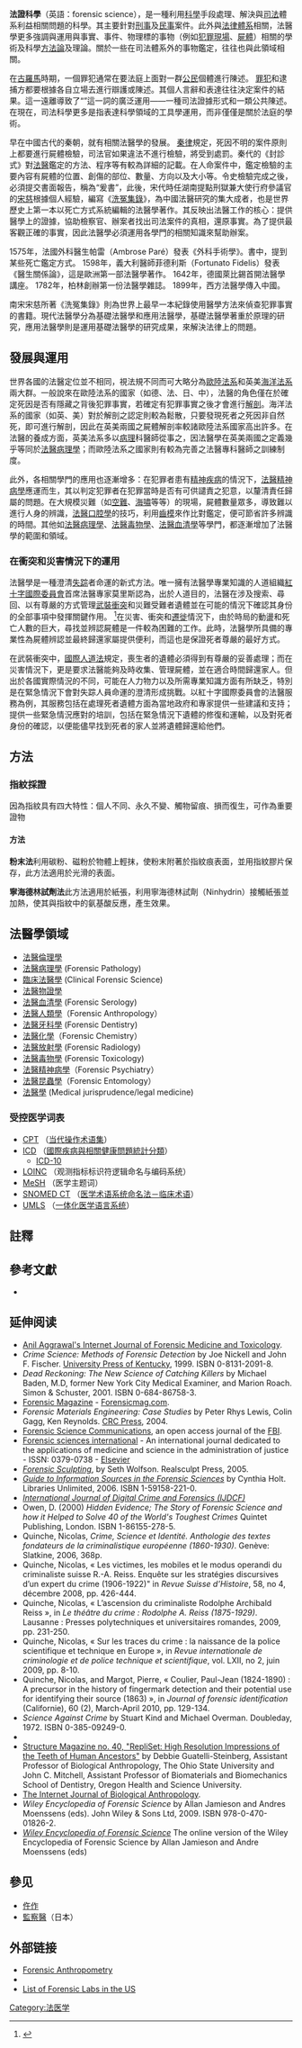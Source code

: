 {{NoteTA
|T=zh-tw:鑑識科學;zh-cn:法医学;zh-hk:法證科學;
|1=zh-tw:鑑識科學;zh-cn:法医学;zh-hk:法證科學;
}}
{{expand|time=2010-03-11T18:43:30+00:00}}
{{各地中文名
 | t = 1 <!--若相關名詞有多種譯名，請填寫數字1於該參數下-->
 | name = {{lang|en|Forensic science}}
 | image = 
 | caption = 
 | cn = 司法科学
 | hk = 法證科學<ref>{{Cite web |url=https://www.govtlab.gov.hk/chinese/abt_fsd.htm |title=法證事務部 |work=政府化驗所 香港特別行政區政府 |accessdate=2018-11-12 |archive-date=2018-10-25 |archive-url=https://web.archive.org/web/20181025011359/https://www.govtlab.gov.hk/chinese/abt_fsd.htm |dead-url=no }}</ref><ref>{{Cite news |url=http://www.mingpaocanada.com/Tor/htm/News/20170410/HK-gfp1_er_r.htm |title=DSE信箱：法證科學在港出路 |date=2017-04-10 |publisher=明報加東網 |accessdate=2018-11-12 |archive-date=2018-11-13 |archive-url=https://web.archive.org/web/20181113025908/http://www.mingpaocanada.com/Tor/htm/News/20170410/HK-gfp1_er_r.htm |dead-url=no }}</ref><ref>{{Cite web |url=https://www.sce.hkbu.edu.hk/tc/programme/criminal-psychology-series-ii-forensic-science-and-forensic-psychology/ |title=犯罪心理學系列 II – 法證科學與法證心理學 |work=香港浸會大學持續教育學院 短期課程 |accessdate=2018-11-12 |archive-date=2018-11-13 |archive-url=https://web.archive.org/web/20181113075439/https://www.sce.hkbu.edu.hk/tc/programme/criminal-psychology-series-ii-forensic-science-and-forensic-psychology/ |dead-url=no }}</ref>
 | tw = 鑑識科學
}}
{{Forensic science}}

'''法證科學'''（英語：forensic science），是一種利用[[科學|科學]]手段處理、解決與[[司法|司法]]體系利益相關問題的科學。其主要針對[[刑事|刑事]]及[[民事|民事]]案件。此外與[[法律體系|法律體系]]相關，法醫學更多強調與運用與事實、事件、物理標的事物（例如[[犯罪現場|犯罪現場]]、[[屍體|屍體]]）相關的學術及科學[[方法論|方法論]]及理論。關於一些在司法體系外的事物鑑定，往往也與此領域相關。

在[[古羅馬|古羅馬]]時期，一個罪犯通常在要法庭上面對一群[[公民|公民]]個體進行陳述。 [[罪犯|罪犯]]和逮捕方都要根據各自立場去進行辯護或陳述。其個人言辭和表達往往決定案件的結果。這一遠離導致了“{{lang|La|forensis}}”這一詞的廣泛運用——一種司法證據形式和一類公共陳述。在現在，司法科學更多是指表達科學領域的工具學運用，而非僅僅是關於法庭的學術。

早在中國古代的秦朝，就有相關法醫學的發展。 [[秦律|秦律]]規定，死因不明的案件原則上都要進行屍體檢驗，司法官如果違法不進行檢驗，將受到處罰。秦代的《封診式》對[[法醫|法醫]]鑑定的方法、程序等有較為詳細的記載。在人命案件中，鑑定檢驗的主要內容有屍體的位置、創傷的部位、數量、方向以及大小等。令史檢驗完成之後，必須提交書面報告，稱為“爰書”，{{Citation needed|是世界上最早的法醫鑑定結論和現場勘察報告。|time=2022-03-10}}此後，宋代時任湖南提點刑獄兼大使行府參議官的[[宋慈|宋慈]]根據個人經驗，編寫《[[洗冤集錄|洗冤集錄]]》，為中國法醫研究的集大成者，也是世界歷史上第一本以死亡方式系統編輯的法醫學著作。其反映出法醫工作的核心：提供醫學上的證據，協助檢察官、辦案者找出司法案件的真相，還原事實。為了提供最客觀正確的事實，因此法醫學必須運用各學門的相關知識來幫助辦案。

1575年，法國外科醫生帕雷（Ambrose Paré）發表《外科手術學》。書中，提到某些死亡鑑定方式。 1598年，義大利醫師菲德利斯（Fortunato Fidelis）發表《醫生關係論》，這是歐洲第一部法醫學著作。 1642年，德國萊比錫首開法醫學講座。 1782年，柏林創辦第一份法醫學雜誌。 1899年，西方法醫學傳入中國。

南宋宋慈所著《洗冤集錄》則為世界上最早一本紀錄使用醫學方法來偵查犯罪事實的書籍。現代法醫學分為基礎法醫學和應用法醫學，基礎法醫學著重於原理的研究，應用法醫學則是運用基礎法醫學的研究成果，來解決法律上的問題。

==發展與運用==
世界各國的法醫定位並不相同，視法規不同而可大略分為[[歐陸法系|歐陸法系]]和英美[[海洋法系|海洋法系]]兩大群。一般說來在歐陸法系的國家（如德、法、日、中），法醫的角色僅在於確定死因是否有隱藏之背後犯罪事實，若確定有犯罪事實之後才會進行[[解剖|解剖]]。海洋法系的國家（如英、美）對於解剖之認定則較為鬆散，只要發現死者之死因非自然死，即可進行解剖，因此在英美兩國之屍體解剖率較諸歐陸法系國家高出許多。在法醫的養成方面，英美法系多以[[病理|病理]]科醫師從事之，因法醫學在英美兩國之定義幾乎等同於[[法醫病理學|法醫病理學]]；而歐陸法系之國家則有較為完善之法醫專科醫師之訓練制度。

此外，各相關學門的應用也逐漸增多：在犯罪者患有[[精神疾病|精神疾病]]的情況下，[[法醫精神病學|法醫精神病學]]應運而生，其以判定犯罪者在犯罪當時是否有可供譴責之犯意，以釐清責任歸屬的問題。在大規模災難（如[[空難|空難]]、[[海嘯|海嘯]]等等）的現場，屍體數量眾多，導致難以進行人身的辨識，[[法醫口腔學|法醫口腔學]]的技巧，利用[[齒模|齒模]]來作比對鑑定，便可節省許多辨識的時間。其他如[[法醫病理學|法醫病理學]]、[[法醫毒物學|法醫毒物學]]、[[法醫血清學|法醫血清學]]等學門，都逐漸增加了法醫學的範圍和領域。

=== 在衝突和災害情況下的運用 ===
法醫學是一種澄清[[失踪|失踪]]者命運的新式方法。唯一擁有法醫學專業知識的人道組織[[紅十字國際委員會|紅十字國際委員會]]首席法醫專家莫里斯認為，出於人道目的，法醫在涉及搜索、尋回、以有尊嚴的方式管理[[武裝衝突|武裝衝突]]和災難受難者遺體並在可能的情況下確認其身份的全部事項中發揮關鍵作用。 <ref>{{Cite web |url=https://www.icrc.org/zh/document/identifying-dead-why-icrc-increasing-its-forensic-expertise-africa |title=辨明死者身份：為何紅十字國際委員會要增強其在非洲的法醫專業技能 |accessdate=2015-06-17 |archive-date=2015-06-17 |archive-url=https://web.archive.org/web/20150617041253/https://www.icrc.org/zh/document/identifying-dead-why-icrc-increasing-its-forensic-expertise-africa |dead-url=no }}</ref>在災害、衝突和[[遷徙|遷徙]]情況下，由於時局的動盪和死亡人數的巨大，尋找並辨認屍體是一件較為困難的工作。此時，法醫學所具備的專業性為屍體辨認並最終歸還家屬提供便利，而這也是保證死者尊嚴的最好方式。

在武裝衝突中，[[國際人道法|國際人道法]]規定，喪生者的遺體必須得到有尊嚴的妥善處理；而在災害情況下，更是要求法醫能夠及時收集、管理屍體，並在適合時間歸還家人。但出於各國實際情況的不同，可能在人力物力以及所需專業知識方面有所缺乏，特別是在緊急情況下會對失踪人員命運的澄清形成挑戰。以紅十字國際委員會的法醫服務為例，其服務包括在處理死者遺體方面為當地政府和專家提供一些建議和支持；提供一些緊急情況應對的培訓，包括在緊急情況下遺體的修復和運輸，以及對死者身份的確認，以便能儘早找到死者的家人並將遺體歸還給他們。

== 方法 ==
=== 指紋採證 ===
因為指紋具有四大特性：個人不同、永久不變、觸物留痕、損而復生，可作為重要證物
==== 方法 ====
'''粉末法'''利用碳粉、磁粉於物體上輕抹，使粉末附著於指紋痕表面，並用指紋膠片保存，此方法適用於光滑的表面。

'''寧海德林試劑法'''此方法適用於紙張，利用寧海德林試劑（Ninhydrin）接觸紙張並加熱，使其與指紋中的氨基酸反應，產生效果。

== 法醫學領域 ==
*[[法醫倫理學|法醫倫理學]]
*[[法醫病理學|法醫病理學]] (Forensic Pathology)
*[[臨床法醫學|臨床法醫學]] (Clinical Forensic Science)
*[[法醫物證學|法醫物證學]]
*[[法醫血清學|法醫血清學]] (Forensic Serology)
*[[法醫人類學|法醫人類學]]（Forensic Anthropology）
*[[法醫牙科學|法醫牙科學]] (Forensic Dentistry)
*[[法醫化學|法醫化學]]（Forensic Chemistry）
*[[法醫放射學|法醫放射學]] (Forensic Radiology)
*[[法医毒理学|法醫毒物學]] (Forensic Toxicology)
*[[法醫精神病學|法醫精神病學]]（Forensic Psychiatry）
*[[法醫昆蟲學|法醫昆蟲學]]（Forensic Entomology）
*[[法醫學|法醫學]] (Medical jurisprudence/legal medicine)

===受控医学词表===
* [[CPT|CPT]] （[[当代操作术语集|当代操作术语集]]）
* [[ICD|ICD]] （[[國際疾病與相關健康問題統計分類|國際疾病與相關健康問題統計分類]]）
** [[ICD-10|ICD-10]]
* [[LOINC|LOINC]] （观测指标标识符逻辑命名与编码系统）
* [[MeSH|MeSH]] （医学主题词）
* [[SNOMED_CT|SNOMED CT]] （[[医学术语系统命名法－临床术语|医学术语系统命名法－临床术语]]）
* [[UMLS|UMLS]] （[[一体化医学语言系统|一体化医学语言系统]]）

==註釋==
{{refbegin|2}}
<div class="references-small">
<references></references>
</div>
{{refend}}

==參考文獻==
{{refbegin}}
*{{Cite book | author = 何明洲 | title = 犯罪偵查學 | location = 台灣 | publisher = 台灣警察專科學校 | date = 2018/8 | pages = 45 |  accessdate =2020-02-13| language = 中文}}
{{refend}}

== 延伸阅读 ==
{{refbegin|2}}
* [https://web.archive.org/web/20100327220458/http://www.geradts.com/anil/ij/indexpapers.html Anil Aggrawal's Internet Journal of Forensic Medicine and Toxicology].
* ''Crime Science: Methods of Forensic Detection'' by Joe Nickell and John F. Fischer. [[University_Press_of_Kentucky|University Press of Kentucky]], 1999. ISBN 0-8131-2091-8.
* ''Dead Reckoning: The New Science of Catching Killers'' by Michael Baden, M.D, former New York City Medical Examiner, and Marion Roach. Simon & Schuster, 2001. ISBN 0-684-86758-3.
* [[Forensic_Magazine|Forensic Magazine]] - [http://www.forensicmag.com Forensicmag.com]{{Wayback|url=http://www.forensicmag.com/ |date=20200926112807 }}.
* ''Forensic Materials Engineering: Case Studies'' by Peter Rhys Lewis, Colin Gagg, Ken Reynolds. [[CRC_Press|CRC Press]], 2004.
* [https://web.archive.org/web/20010413165602/http://www.fbi.gov/hq/lab/fsc/current/index.htm Forensic Science Communications], an open access journal of the [[Federal_Bureau_of_Investigation|FBI]].
* [http://www.elsevier.com/wps/find/journaldescription.cws_home/505512/description#description Forensic sciences international]{{Wayback|url=http://www.elsevier.com/wps/find/journaldescription.cws_home/505512/description#description |date=20100212212112 }} - An international journal dedicated to the applications of medicine and science in the administration of justice - ISSN: 0379-0738 - [[Elsevier|Elsevier]] 
* [http://www.forensicsculpting.com/ ''Forensic Sculpting'']{{Wayback|url=http://www.forensicsculpting.com/ |date=20110208025810 }}, by Seth Wolfson. Realsculpt Press, 2005.
* [https://web.archive.org/web/20061031175558/https://lu.com/showbook.cfm?isbn=9781591582212 ''Guide to Information Sources in the Forensic Sciences''] by Cynthia Holt. Libraries Unlimited, 2006.  ISBN 1-59158-221-0.
* [http://www.igi-global.com/journals/details.asp?ID=7828&v=callForPapers ''International Journal of Digital Crime and Forensics (IJDCF)'']{{Wayback|url=http://www.igi-global.com/journals/details.asp?ID=7828&v=callForPapers |date=20090904063537 }}
* Owen, D. (2000) ''Hidden Evidence; The Story of Forensic Science and how it Helped to Solve 40 of the World's Toughest Crimes'' Quintet Publishing, London. ISBN 1-86155-278-5.
* Quinche, Nicolas, ''Crime, Science et Identité. Anthologie des textes fondateurs de la criminalistique européenne (1860-1930)''. Genève: Slatkine, 2006, 368p.
* Quinche, Nicolas, « Les victimes, les mobiles et le modus operandi du criminaliste suisse R.-A. Reiss. Enquête sur les stratégies discursives d’un expert du crime (1906-1922)" in ''Revue Suisse d’Histoire'', 58, no 4, décembre 2008, pp. 426-444.
* Quinche, Nicolas, « L’ascension du criminaliste Rodolphe Archibald Reiss », in ''Le théâtre du crime : Rodolphe A. Reiss (1875-1929)''. Lausanne : Presses polytechniques et universitaires romandes, 2009, pp. 231-250.
* Quinche, Nicolas, « Sur les traces du crime : la naissance de la police scientifique et technique en Europe », in ''Revue internationale de criminologie et de police technique et scientifique'', vol. LXII, no 2, juin 2009, pp. 8-10.
* Quinche, Nicolas, and Margot, Pierre, « Coulier, Paul-Jean (1824-1890) : A precursor in the history of fingermark detection and their potential use for identifying their source (1863) », in ''Journal of forensic identification'' (Californie), 60 (2), March-April 2010, pp. 129-134.
* ''Science Against Crime'' by Stuart Kind and Michael Overman. Doubleday, 1972. ISBN 0-385-09249-0.
* {{cite journal |author=Stanton G |title=Underwater Crime Scene Investigations (UCSI), a New Paradigm |journal=In: SF Norton (ed). Diving for Science... 2003. |volume=Proceedings of the American Academy of Underwater Sciences |issue=22nd annual Scientific Diving Symposium |date=2003 |url=http://archive.rubicon-foundation.org/4762 |accessdate=2008-06-18 |archive-url=https://web.archive.org/web/20110727224541/http://archive.rubicon-foundation.org/4762 |archive-date=2011-07-27 |dead-url=yes }}
* [http://www.struers.com/default.asp?doc_id=404 Structure Magazine no. 40, "RepliSet: High Resolution Impressions of the Teeth of Human Ancestors"]{{Wayback|url=http://www.struers.com/default.asp?doc_id=404 |date=20081122214715 }} by Debbie Guatelli-Steinberg, Assistant Professor of Biological Anthropology, The Ohio State University and John C. Mitchell, Assistant Professor of Biomaterials and Biomechanics School of Dentistry, Oregon Health and Science University.
* [https://web.archive.org/web/20110917155657/http://www.ispub.com/ostia/index.php?xmlFilePath=journals%2Fijba%2Ffront.xml The Internet Journal of Biological Anthropology].
* ''Wiley Encyclopedia of Forensic Science'' by Allan Jamieson and Andres Moenssens (eds). John Wiley & Sons Ltd, 2009. ISBN 978-0-470-01826-2.
* [http://mrw.interscience.wiley.com/emrw/9780470061589/home/ ''Wiley Encyclopedia of Forensic Science'']{{Dead link}} The online version of the Wiley Encyclopedia of Forensic Science by Allan Jamieson and Andre Moenssens (eds)
{{refend}}

==參见==
*[[仵作|仵作]]
*[[監察醫|監察醫]]（日本）

==外部链接==
* [https://web.archive.org/web/20070926222221/http://www.ispub.com/ostia/index.php?xmlFilePath=journals%2Fijfs%2Fvol2n1%2Fforensic.xml Forensic Anthropometry]
*{{dmoz|Science/Science_in_Society/Forensic_Science/|Forensic Science}}
* [https://web.archive.org/web/20060427021935/http://www.ksg.harvard.edu/netgov/html/research_dna_cj_labs.htm List of Forensic Labs in the US]

[[Category:法医学|Category:法医学]]